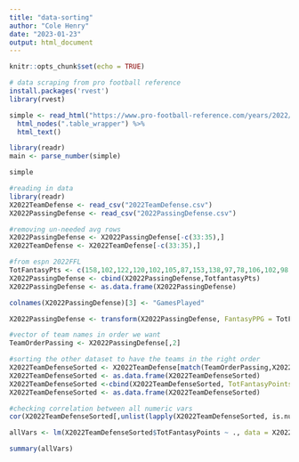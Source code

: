 ```yaml
---
title: "data-sorting"
author: "Cole Henry"
date: "2023-01-23"
output: html_document
---
```


```r
knitr::opts_chunk$set(echo = TRUE)
```

```r
# data scraping from pro football reference
install.packages('rvest')
library(rvest)

simple <- read_html("https://www.pro-football-reference.com/years/2022/opp.htm") %>%
  html_nodes(".table_wrapper") %>%
  html_text()

library(readr)
main <- parse_number(simple)

simple
```

```r
#reading in data
library(readr)
X2022TeamDefense <- read_csv("2022TeamDefense.csv")
X2022PassingDefense <- read_csv("2022PassingDefense.csv")

#removing un-needed avg rows
X2022PassingDefense <- X2022PassingDefense[-c(33:35),]
X2022TeamDefense <- X2022TeamDefense[-c(33:35),]

#from espn 2022FFL
TotFantasyPts <- c(158,102,122,120,102,105,87,153,138,97,78,106,102,98,84,100,173,32,115,97,156,89,94,91,69,129,89,111,55,64,71,80)
X2022PassingDefense <- cbind(X2022PassingDefense,TotfantasyPts)
X2022PassingDefense <- as.data.frame(X2022PassingDefense)

colnames(X2022PassingDefense)[3] <- "GamesPlayed"

X2022PassingDefense <- transform(X2022PassingDefense, FantasyPPG = TotFantasyPts / GamesPlayed)

#vector of team names in order we want
TeamOrderPassing <- X2022PassingDefense[,2]

#sorting the other dataset to have the teams in the right order
X2022TeamDefenseSorted <- X2022TeamDefense[match(TeamOrderPassing,X2022TeamDefense$Tm), ]
X2022TeamDefenseSorted <- as.data.frame(X2022TeamDefenseSorted)
X2022TeamDefenseSorted <-cbind(X2022TeamDefenseSorted, TotFantasyPoints = X2022PassingDefense[,27])
X2022TeamDefenseSorted <- as.data.frame(X2022TeamDefenseSorted)

#checking correlation between all numeric vars
cor(X2022TeamDefenseSorted[,unlist(lapply(X2022TeamDefenseSorted, is.numeric))],X2022TeamDefenseSorted$TotFantasyPoints)

allVars <- lm(X2022TeamDefenseSorted$TotFantasyPoints ~ ., data = X2022TeamDefenseSorted)

summary(allVars)
```

